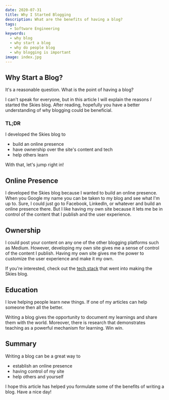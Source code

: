 ```yaml
---
date: 2020-07-31
title: Why I Started Blogging
description: What are the benefits of having a blog?
tags:
  - Software Engineering
keywords:
  - why blog
  - why start a blog
  - why do people blog
  - why blogging is important
image: index.jpg
---
```


## Why Start a Blog?

It's a reasonable question. What is the point of having a blog?

I can't speak for everyone, but in this article I will explain the reasons _I_
started the Skies blog. After reading, hopefully you have a better understanding
of why blogging could be beneficial.

### TL;DR

I developed the Skies blog to

- build an online presence
- have ownership over the site's content and tech
- help others learn

With that, let's jump right in!

## Online Presence


I developed the Skies blog because I wanted to build an online presence.
When you Google my name you can be taken to my blog and see what I'm up to.
Sure, I could just go to Facebook, LinkedIn, or whatever and build an online presence there.
But I like having my own site because it lets me be in control of the content that I publish
and the user experience.

## Ownership

I could post your content on any one of the other blogging platforms such as
Medium. However, developing my own site gives me a sense of control of the
content I publish. Having my own site gives me the power to customize the user
experience and make it my own.

If you're interested, check out the [tech stack](/blog/tech-stack) that went
into making the Skies blog.

## Education

I love helping people learn new things. If one of my articles can help someone
then all the better.

Writing a blog gives the opportunity to document my learnings and share them
with the world. Moreover, there is research that demonstrates teaching as a
powerful mechanism for learning. Win win.

## Summary

Writing a blog can be a great way to

- establish an online presence
- having control of my site
- help others and yourself

I hope this article has helped you formulate some of the benefits of writing a
blog. Have a nice day!
